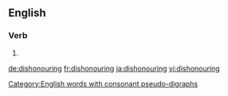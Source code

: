 ==English==

===Verb===
{{head|en}}

# {{present participle of|dishonour|lang=en}}

[[Category:English words with consonant pseudo-digraphs]]

[[de:dishonouring]]
[[fr:dishonouring]]
[[ja:dishonouring]]
[[vi:dishonouring]]